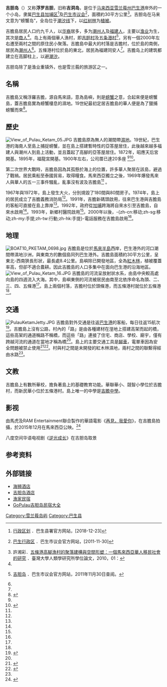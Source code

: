 {{Infobox islands
| name             = 吉胆岛
| native name      = Pulau Ketam
| native name link = 
| sobriquet        = 螃蟹岛
| image name       = View of Pulau Ketam.JPG
| image caption    = 吉胆岛沿海景观。
| image size       = 300px
| image alt        =
| map = Malaysia Selangor
|map_label=吉胆岛
|label_position=left
|map_mark=Cercle rouge 100%.svg
|map_marksize=20px
| map_caption =吉胆岛在雪兰莪州的位置，屬編號4的巴生縣
| location         = [[马六甲海峡|马六甲海峡]]
| coordinates      = {{coord|3|02|00|N|101|15|00|E|type:isle|display=inline, title}}
| archipelago      = 
| total islands    = 
| major islands    = 
| area             = 
| area_km2         =30
| area_sqmi        =
| rank             = 
| length           =
| length_km        =
| length_mi        =
| width            =
| width_km         =
| width_mi         =
| coastline        =
| coastline_km     =
| coastline_mi     =
| highest mount    = 
| elevation        = 
| elevation_m      =
| elevation_ft     =
| Country heading  =
| country          = {{MAS}}
| country admin divisions title     = 州<br>县<br>区
| country admin divisions           = [[File:Flag_of_Selangor.svg|22px]] [[雪兰莪州|雪兰莪州]]<br>[[巴生县|巴生县]]<br>[[加埔区|加埔区]]
| country admin divisions title 1   = 地方政府
| country admin divisions 1         = [[巴生市议会|巴生市议会]]
| country admin divisions title 2   = 村
| country admin divisions 2         = [[吉胆村|吉胆村]]、[[五条港村|五条港村]]
| country capital                   = 
| country largest city              = 
| country largest city population   = 
| country leader title              = 
| country leader name               = 
| demonym          =
| population       = 
| population as of = 
| density_km2      =
| ethnic groups    = 
| website          = 
| additional info  =
}}

'''吉胆岛'''（{{lang-ms|Pulau Ketam}}）又称'''浮罗吉胆'''，旧称'''吉洞岛'''，是位于[[马来西亚|马来西亚]][[雪兰莪州|雪兰莪州]][[巴生港|巴生港]]岸外的一个小岛，隶属[[巴生县|巴生县]][[加埔区|加埔区]]<ref>{{马来文}}[https://www.selangor.gov.my/klang.php/pages/view/97?mid=89 行政区划] {{Wayback|url=https://www.selangor.gov.my/klang.php/pages/view/97?mid=89 |date=20210116025021 }}．巴生县署官方网站，[2018-12-23]</ref>及[[巴生市议会|巴生市议会]]<ref>{{马来文}}[http://www.mpklang.gov.my/web/guest/345 巴生行政区] {{Wayback|url=http://www.mpklang.gov.my/web/guest/345 |date=20111117004855 }}．巴生市议会官方网站，[2011-11-30]</ref>，面積約30平方公里<ref name="許湘彩">許湘彩．[http://www.airitilibrary.com/searchdetail.aspx?DocIDs=U0001-1808201019432400 五條港高腳漁村的聚落建構與空間形塑：一個馬來西亞華人移民社會的研究] {{Wayback|url=http://www.airitilibrary.com/searchdetail.aspx?DocIDs=U0001-1808201019432400 |date=20190731122156 }}<!--國立臺灣大學文學院人類學系碩士論文-->．臺灣大學人類學研究所學位論文，2010，01：</ref>。吉胆岛在马来文意为“螃蟹岛”，全岛位于[[潮汐线|潮汐线]]下，以[[红树林|红树林]]为[[植被|植被]]。

吉膽島居民人口约九千人，以[[马来西亚华人|华裔]]居多，多为[[潮州人|潮州人]]及[[闽南人|福建人]]，主要以[[渔业|渔业]]为生，其次是[[商人|商人]]<ref name=mpk2/>。岛上有兩個華人漁村，即[[吉胆村|吉胆村]]及[[五条港村|五条港村]]<ref name=mpk2>{{马来文}}[http://www.mpklang.gov.my/web/guest/pulau_ketam 吉胆岛] {{Wayback|url=http://www.mpklang.gov.my/web/guest/pulau_ketam |date=20111203012558 }}．巴生市议会官方网站，2011年11月30日查阅。</ref>，另有一個2000年左右遷至兩村之間的原住民小聚落。吉膽島中最大的村落是吉膽村，位於島的南側，居民為[[潮州人|潮州人]]<ref name="許湘彩"/>。五條港村位於島的東北，居民為福建同安人<ref name="許湘彩"/>。吉膽岛上的建筑都建立在高脚柱上，以避[[潮汐|潮汐]]。

吉胆岛除了是渔业重镇外，也是雪兰莪的旅游区之一。

==名稱==
吉膽島又稱浮羅吉膽，源自馬來語{{lang|ms|Pulau Ketam}}，{{lang|ms|Pulau}}意為島嶼，{{lang|ms|Ketam}}則是[[螃蟹|螃蟹]]之意，合起來便是螃蟹島，蓋吉膽島實為螃蟹棲息的濕地。19世紀最初定居吉膽島的華人便是為了獵捕螃蟹而來<ref name="Pulau Ketam Web Development Team history">{{cite web|author=Pulau Ketam Web Development Team|title=歷史背景|url=http://www.pulauketam.com/about-us/history/?lang=zh|publisher=Pulau Ketam Web Development Team|accessdate=2012-08-02|deadurl=yes|archiveurl=https://web.archive.org/web/20120808194217/http://www.pulauketam.com/about-us/history/?lang=zh|archivedate=2012-08-08}}</ref>。

==歷史==
[[File:View_of_Pulau_Ketam_05.JPG|thumb]]
吉膽島原為無人的潮間帶[[濕地|濕地]]。19世紀，巴生港的海南人至島上捕捉螃蟹，並在島上搭建暫時性的亞答屋居住，此後越來越多福建人與潮州人到島上活動，並且蓋起了高腳的亞答屋居住。1872年，昭應天后宮開基。1895年，福龍宮開基。1900年左右，公司厝已達20多座
<ref name="Pulau Ketam Web Development Team history"/><ref>{{cite web|author=雪隆海南會館|title=媽祖巡幸吉膽島 - 新聞稿，開埠及昭應廟的誕生|url=http://www.hainannet.com.my/ketam_hainan/ketam_hainan.htm|accessdate=2012-08-02}}{{dead link|date=2017年12月 |bot=InternetArchiveBot |fix-attempted=yes }}</ref>。  

第二次世界大戰時，吉膽島因為其孤懸於海上的位置，許多華人聚居在該島，避過了戰禍。居民乘船至泰國貿易，取得糧食。馬來西亞獨立之後，1969年爆發馬來人與華人的五一三事件騷亂，亂事沒有波及吉膽島<ref name="許湘彩"/> 。

1967年與1972年，島上發生大火，分別燒毀了180間與80間房子。1974年，島上的居民成立了吉膽義務消防局<ref name="Pulau Ketam Web Development Team  history"/>。1991年，吉膽新碼頭啟用，往來巴生港與吉膽島的客船可直接在島上靠岸<ref name="Pulau Ketam Web Development Team  history"/>。1992年，政府從[[加埔|加埔]]跨海將自來水引至吉膽島，自來水啟用<ref name="Pulau Ketam Web Development Team  history"/>。1993年，新鄉村醫院啟用<ref name="Pulau Ketam Web Development Team  history"/>。2000年以後，-{zh-cn:移动;zh-sg:移动;zh-my:手提;zh-tw:行動;zh-hk:手提}-電話服務在吉膽島啟用<ref name="Pulau Ketam Web Development Team  history"/>。

==地理==
[[File:BOAT10_PKETAM_0698.jpg|thumb]]
吉膽島是位於[[馬來半島|馬來半島]]西岸，巴生港外的河口潮間帶濕地沙洲，與東南方的數個島同列巴生港外。吉膽島面積約30平方公里，呈東北-西南狹長形狀，最長處8.4公里。島嶼除已開發地區，全為[[紅樹林|紅木林]]，植被覆蓋率高，但卻不適合農耕。因此吉膽島的人口多集中在面向巴生港的沿海地區。
[[File:View_of_Pulau_Ketam_16.JPG|thumb]]
吉膽島的河流呈放射狀水系，由島中央較高處向島的四週流入大海。其中，島嶼東側的河流被居民由南至北依序命名為頭、二、三、四、五條港<ref name="許湘彩"/>。島上兩個村落，吉膽村位於頭條港，而五條港村就位於五條港<ref name="許湘彩"/>。

==交通==
[[File:PulauKetamJetty.JPG|thumb]]
吉膽島對外交通是往返[[巴生港|巴生港]]的客船，每日往返15航次<ref name="Pulau Ketam Web Development Team ferry-schedule">{{cite web|author=Pulau Ketam Web Development Team|title=客船行程|url=http://www.pulauketam.com/ferry-schedule/?lang=zh|publisher=Pulau Ketam Web Development Team|accessdate=2012-08-03|deadurl=yes|archiveurl=https://web.archive.org/web/20120404115101/http://www.pulauketam.com/ferry-schedule/?lang=zh|archivedate=2012-04-04}}</ref>。吉膽島上沒有公路，村內的「路」是由各種建材在溼地上搭建高架而起的橋，這些高架的通道稱路不稱橋，而這些「路」連接了住宅、商店、學校、廟宇，僅有跨越河流的通道在當地才稱為橋<ref name="許湘彩"/>。島上的主要交通工具是[[腳車|腳車]]，電單車因為安全問題被禁止使用<ref name="恐釀意外‧吉膽島民支持禁電動腳車">{{cite news | url=http://mykampung.sinchew.com.my/node/201305 | title=橋路“飛馳＂恐釀意外‧吉膽島民支持禁電動腳車 | work=星洲日報 | date=2012-07-22 | accessdate=2012-08-03 | author=星洲日報 | location=雪隆 | archive-url=https://web.archive.org/web/20160305013530/http://mykampung.sinchew.com.my/node/201305 | archive-date=2016-03-05 | dead-url=yes }}</ref><ref>{{cite news | url=http://mykampung.sinchew.com.my/node/201133 | title=威脅行人安全‧吉膽禁騎電動腳車 | work=星洲日報 | date=2012-07-20 | accessdate=2012-08-03 | author=星洲日報 | location=雪隆 | archive-url=https://web.archive.org/web/20120725071005/http://mykampung.sinchew.com.my/node/201133 | archive-date=2012-07-25 | dead-url=yes }}</ref>。村與村之間是未開發的紅木林濕地，兩村之間的聯繫得經由水路<ref name="許湘彩"/>。

==文教==
吉膽島上有數所華校，擔負著島上的基礎教育功能。華聯華小、競智小學位於吉膽村，而新民華小位於五條港村。島上唯一的中學是[[吉膽中學|吉膽中學]]。

==影视==
由馬虎及RAM Entertainment聯合製作的華語電影《[[再見，我愛你|再見，我愛你]]》，在吉膽島拍攝，於2015年12月在馬來西亞公映。<ref name=paintmylove>{{cite web|title=This Paint My Love has nothing to do with Michael Learns To Rock|url=https://www.star2.com/entertainment/movies/movie-news/2015/12/10/this-paint-my-love-has-nothing-to-do-with-michael-learns-to-rock/|accessdate=2019-06-02|author=Seto Kit Yan|publisher=The Star Online|archive-url=https://web.archive.org/web/20180315200105/https://www.star2.com/entertainment/movies/movie-news/2015/12/10/this-paint-my-love-has-nothing-to-do-with-michael-learns-to-rock/|archive-date=2018-03-15|dead-url=yes}}</ref>

八度空间华语电视剧《[[逆光成长|逆光成长]]》在吉胆岛取景

==参考资料==
{{reflist}}

==外部链接==
{{Commonscat|Pulau Ketam}}
*[https://web.archive.org/web/20121023002603/http://sealion.com.my/index-cn.html 海狮酒店]
*[http://www.pulauketam.com/ 吉胆岛酒店] {{Wayback|url=http://www.pulauketam.com/ |date=20201124210301 }}
*[http://www.facebook.com/P.Ketam.Fishing 漁家民宿]
*[https://web.archive.org/web/20150723042717/http://www.gopulau.com/page-44242.html GoPulau吉胆岛民宿大全]

{{雪兰莪}}

[[Category:雪兰莪岛屿|Category:雪兰莪岛屿]]
[[Category:巴生县|Category:巴生县]]
